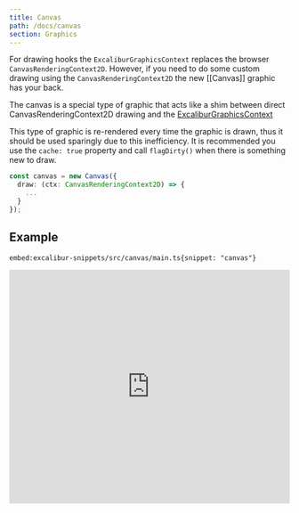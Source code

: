 ```yaml
---
title: Canvas
path: /docs/canvas
section: Graphics
---
```


For drawing hooks the `ExcaliburGraphicsContext` replaces the browser `CanvasRenderingContext2D`. However, if you need to do some custom drawing using the `CanvasRenderingContext2D` the new [[Canvas]] graphic has your back.

The canvas is a special type of graphic that acts like a shim between direct CanvasRenderingContext2D drawing and the [ExcaliburGraphicsContext](#ExcaliburGraphicsContext)

This type of graphic is re-rendered every time the graphic is drawn, thus it should be used sparingly due to this inefficiency. It is recommended you use the `cache: true` property and call `flagDirty()` when there is something new to draw.

```typescript
const canvas = new Canvas({
  draw: (ctx: CanvasRenderingContext2D) => {
    ...
  }
});
```

## Example

`embed:excalibur-snippets/src/canvas/main.ts{snippet: "canvas"}`

<iframe src="https://excaliburjs.com/excalibur-snippets/canvas/" 
        style="width:100%; height:420px; border:0; overflow:hidden">

</iframe>
